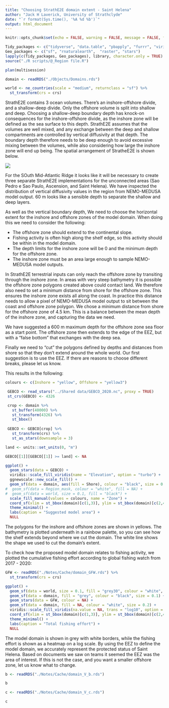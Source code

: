 ```yaml
---
title: "Choosing StrathE2E domain extent - Saint Helena"
author: "Jack H Laverick, University of Strathclyde"
date: "`r format(Sys.time(), '%A %d %b')`"
output: html_document
---
```


```r
knitr::opts_chunk$set(echo = FALSE, warning = FALSE, message = FALSE, fig.align = "center")

Tidy_packages <- c("tidyverse", "data.table", "pbapply", "furrr", "viridis", "patchwork") # List handy data packages
Geo_packages <- c("sf", "rnaturalearth",  "raster", "stars")                # List GIS packages
lapply(c(Tidy_packages, Geo_packages), library, character.only = TRUE)      # Load packages
source("./R scripts/@_Region file.R")                                       # Define project region 

plan(multisession)                                                          # Choose the method to parallelise by

domain <- readRDS("./Objects/Domains.rds")

world <- ne_countries(scale = "medium", returnclass = "sf") %>%             # Get a world map
  st_transform(crs = crs)                                                   # Assign polar projection


```

StrathE2E contains 3 ocean volumes. There's an inshore-offshore divide, and a shallow-deep divide. Only the offshore volume is split into shallow and deep. Choosing a shallow-deep boundary depth has knock-on consequences for the inshore-offshore divide, as the inshore zone will be defined as the sea surface to this depth. StrathE2E assumes that the volumes are well mixed, and any exchange between the deep and shallow compartments are controlled by vertical diffusivity at that depth. The boundary depth therefore needs to be deep enough to avoid excessive mixing between the volumes, while also considering how large the inshore zone will end up being. The spatial arrangement of StratheE2E is shown below.

![](../Shared data/spatial schematic.svg)

For the SOuth Mid-Atlantic Ridge it looks like it will be necessary to create three separate StrathE2E implementations for the unconnected areas (Sao Pedro e Sao Paulo, Ascension, and Saint Helena). We have inspected the distribution of vertical diffusivity values in the region from NEMO-MEDUSA model output. 60 m looks like a sensible depth to separate the shallow and deep layers.

As well as the vertical boundary depth, We need to choose the horizontal extent for the inshore and offshore zones of the model domain. When doing this we need to consider the following: 

* The offshore zone should extend to the continental slope. 
* Fishing activity is often high along the shelf edge, so this activity should be within in the model domain. 
* The depth limits for the inshore zone will be 0 and the minimum depth for the offshore zone.
* The inshore zone must be an area large enough to sample NEMO-MEDUSA model outputs.

In StrathE2E terrestrial inputs can only reach the offshore zone by transiting through the inshore zone. In areas with very steep bathymetry it is possible the offshore zone polygons created above could contact land. We therefore also need to set a minimum distance from shore for the offshore zone. This ensures the inshore zone exists all along the coast. In practice this distance needs to allow a pixel of NEMO-MEDUSA model output to sit between the coast and offshore zone polygon. We chose a minimum distance from shore for the offshore zone of 4.5 km. This is a balance between the mean depth of the inshore zone, and capturing the data we need.

We have suggested a 600 m maximum depth for the offshore zone sea floor as a start point. The offshore zone then extends to the edge of the EEZ, but with a "false bottom" that exchanges with the deep sea.

Finally we need to "cut" the polygons defined by depths and distances from shore so that they don't extend around the whole world. Our first suggestion is to use the EEZ. If there are reasons to choose different breaks, please let us know.

This results in the following:

```r

colours <- c(Inshore = "yellow", Offshore = "yellow3")

 GEBCO <- read_stars("../Shared data/GEBCO_2020.nc", proxy = TRUE)
 st_crs(GEBCO) <- 4326

 crop <- domain %>% 
   st_buffer(40000) %>% 
   st_transform(4326) %>% 
   st_bbox()
 
 GEBCO <- GEBCO[crop] %>%
   st_transform(crs) %>%
   st_as_stars(downsample = 3)

land <- units::set_units(0, "m")

GEBCO[[1]][GEBCO[[1]] >= land] <- NA

ggplot() +
  geom_stars(data = GEBCO) +
  viridis::scale_fill_viridis(name = "Elevation", option = "turbo") +
  ggnewscale::new_scale_fill() +
  geom_sf(data = domain, aes(fill = Shore), colour = "black", size = 0.1) +
#  geom_sf(data = Region_mask, colour = "white", fill = NA) +
#  geom_sf(data = world, size = 0.1, fill = "black") +
  scale_fill_manual(values = colours, name = "Zone") +
  coord_sf(xlim = st_bbox(domain)[c(1,3)], ylim = st_bbox(domain)[c(2,4)]) + # Specify the plotting window for SF maps in this region
  theme_minimal() +
  labs(caption = "Suggested model area") +
  NULL
```

The polygons for the inshore and offshore zones are shown in yellows. The bathymetry is plotted underneath in a rainbow palette, so you can see how the shelf extends beyond where we cut the domain. The white line shows the shape we used to cut the domain's extent.   

To check how the proposed model domain relates to fishing activity, we plotted the cumulative fishing effort according to global fishing watch from 2017 - 2020:

``` r

GFW <- readRDS("./Notes/Cache/domain_GFW.rds") %>% 
  st_transform(crs = crs)

ggplot() +
  geom_sf(data = world, size = 0.1, fill = "grey30", colour = "white", size = 0.1) +
  geom_sf(data = domain, fill = "grey", colour = "black", size = 0.1) +
  geom_stars(data = GFW, colour = NA) +
  geom_sf(data = domain, fill = NA, colour = "white", size = 0.2) +
  viridis::scale_fill_viridis(na.value = NA, trans = "log10", option = "inferno") +
  coord_sf(xlim = st_bbox(domain)[c(1,3)], ylim = st_bbox(domain)[c(2,4)]) + # Specify the plotting window for SF maps in this region
  theme_minimal() +
  labs(caption = "Total fishing effort") +
  NULL

```

The model domain is shown in grey with white borders, while the fishing effort is shown as a heatmap on a log scale. By using the EEZ to define the model domain, we accurately represent the protected status of Saint Helena. Based on documents we saw on teams it seemed the EEZ was the area of interest. If this is not the case, and you want a smaller offshore zone, let us know what to change.


``` r

b <- readRDS("./Notes/Cache/domain_V_b.rds")

b
```

``` r

c <- readRDS("./Notes/Cache/domain_V_c.rds")

c
```
